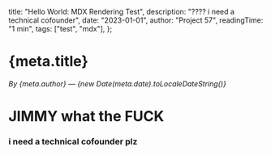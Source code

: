   title: "Hello World: MDX Rendering Test",
  description: "???? i need a technical cofounder",
  date: "2023-01-01",
  author: "Project 57",
  readingTime: "1 min",
  tags: ["test", "mdx"],
};

# {meta.title}

*By {meta.author} — {new Date(meta.date).toLocaleDateString()}*

# JIMMY what the FUCK

### i need a technical cofounder plz 
